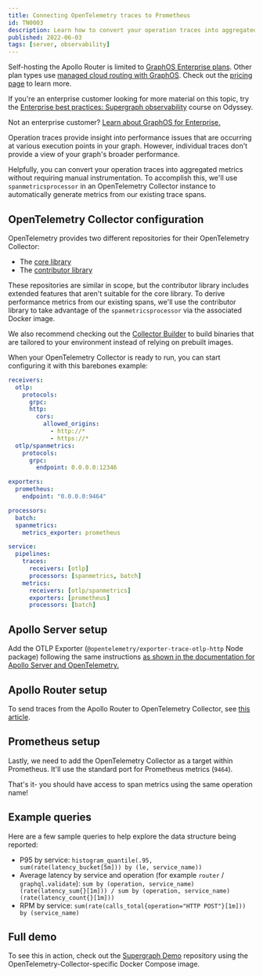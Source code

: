 ```yaml
---
title: Connecting OpenTelemetry traces to Prometheus
id: TN0003
description: Learn how to convert your operation traces into aggregated metrics without requiring manual instrumentation in order to provide a view of your graph's broader performance.
published: 2022-06-03
tags: [server, observability]
---
```


<EnterpriseFeature>

Self-hosting the Apollo Router is limited to [GraphOS Enterprise plans](/graphos/enterprise/). Other plan types use [managed cloud routing with GraphOS](/graphos/routing/cloud/). Check out the [pricing page](https://www.apollographql.com/pricing/) to learn more.

</EnterpriseFeature>

<Tip>

If you're an enterprise customer looking for more material on this topic, try the [Enterprise best practices: Supergraph observability](https://www.apollographql.com/tutorials/supergraph-observability) course on Odyssey.

Not an enterprise customer? [Learn about GraphOS for Enterprise.](/graphos/enterprise)

</Tip>

Operation traces provide insight into performance issues that are occurring at various execution points in your graph. However, individual traces don't provide a view of your graph's broader performance.

Helpfully, you can convert your operation traces into aggregated metrics without requiring manual instrumentation. To accomplish this, we'll use `spanmetricsprocessor` in an OpenTelemetry Collector instance to automatically generate metrics from our existing trace spans.

## OpenTelemetry Collector configuration

OpenTelemetry provides two different repositories for their OpenTelemetry Collector:

- The [core library](https://github.com/open-telemetry/opentelemetry-collector)
- The [contributor library](https://github.com/open-telemetry/opentelemetry-collector-contrib)

These repositories are similar in scope, but the contributor library includes extended features that aren't suitable for the core library. To derive performance metrics from our existing spans, we'll use the contributor library to take advantage of the `spanmetricsprocessor` via the associated Docker image.

<Tip>

We also recommend checking out the [Collector Builder](https://github.com/open-telemetry/opentelemetry-collector/tree/main/cmd/builder) to build binaries that are tailored to your environment instead of relying on prebuilt images.

</Tip>

When your OpenTelemetry Collector is ready to run, you can start configuring it with this barebones example:

```yaml
receivers:
  otlp:
    protocols:
      grpc:
      http:
        cors:
          allowed_origins:
            - http://*
            - https://*
  otlp/spanmetrics:
    protocols:
      grpc:
        endpoint: 0.0.0.0:12346

exporters:
  prometheus:
    endpoint: "0.0.0.0:9464"

processors:
  batch:
  spanmetrics:
    metrics_exporter: prometheus

service:
  pipelines:
    traces:
      receivers: [otlp]
      processors: [spanmetrics, batch]
    metrics:
      receivers: [otlp/spanmetrics]
      exporters: [prometheus]
      processors: [batch]
```

## Apollo Server setup

Add the OTLP Exporter (`@opentelemetry/exporter-trace-otlp-http` Node package) following the same instructions [as shown in the documentation for Apollo Server and OpenTelemetry.](/federation/opentelemetry/)

## Apollo Router setup

To send traces from the Apollo Router to OpenTelemetry Collector, see [this article](/router/configuration/telemetry/exporters/tracing/otlp).

## Prometheus setup

Lastly, we need to add the OpenTelemetry Collector as a target within Prometheus. It'll use the standard port for Prometheus metrics (`9464`).

That's it- you should have access to span metrics using the same operation name!

## Example queries

Here are a few sample queries to help explore the data structure being reported:

- P95 by service: `histogram_quantile(.95, sum(rate(latency_bucket[5m])) by (le, service_name))`
- Average latency by service and operation (for example `router` / `graphql.validate`): `sum by (operation, service_name)(rate(latency_sum{}[1m])) / sum by (operation, service_name)(rate(latency_count{}[1m]))`
- RPM by service: `sum(rate(calls_total{operation="HTTP POST"}[1m])) by (service_name)`

## Full demo

To see this in action, check out the [Supergraph Demo](https://github.com/apollographql/supergraph-demo-fed2#tracing-with-open-telemetry) repository using the OpenTelemetry-Collector-specific Docker Compose image.

